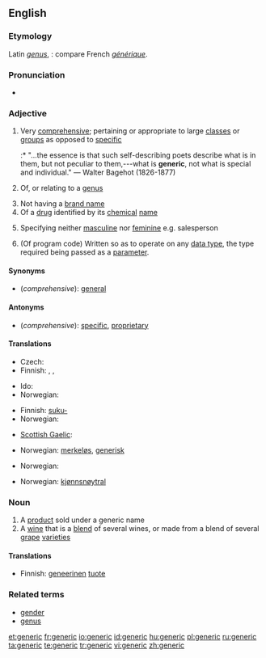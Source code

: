 ==English==
{{wikipedia}}

===Etymology===
Latin ''[[genus]]'', {{term|generis||race, kind}}: compare French ''[[générique]]''.

===Pronunciation===
* {{rhymes|ɛrɪk}}

===Adjective===
{{en-adj}}

# Very [[comprehensive]]; pertaining or appropriate to large [[class]]es or [[group]]s as opposed to [[specific]]
#:* "...the essence is that such self-describing poets describe what is in them, but not peculiar to them,---what is '''generic''', not what is special and individual." &mdash; Walter Bagehot (1826-1877)
# {{biology}} Of, or relating to a [[genus]] {{italbrac|not comparable}}
# Not having a [[brand name]]
# Of a [[drug]] identified by its [[chemical]] [[name]]
# {{grammar}} Specifying neither [[masculine]] nor [[feminine]] e.g. salesperson
# {{computing}} (Of program code) Written so as to operate on any [[data type]], the type required being passed as a [[parameter]].

====Synonyms====
* (''comprehensive''): [[general]]

====Antonyms====
* (''comprehensive''): [[specific]], [[proprietary]]

====Translations====
{{trans-top|Very comprehensive}}
* Czech: {{t|cs|všeobecný}}
* Finnish: {{t+|fi|yleinen}}, {{t-|fi|yleis-}}, {{t-|fi|geneerinen}}
{{trans-mid}}
* Ido: {{t|io|generala}}
* Norwegian: {{t-|no|generisk}}
{{trans-bottom}}

{{trans-top|Of, or relating to a genus}}
* Finnish: [[suku-]]
* Norwegian: {{t-|no|generisk}}
{{trans-mid}}
* [[Scottish Gaelic]]: {{t-|gd|gnèitheach|xs=Scottish Gaelic}}
{{trans-bottom}}

{{trans-top|Not having a brand name}}
* Norwegian: [[merkeløs]], [[generisk]]
{{trans-mid}}
{{trans-bottom}}

{{trans-top|Of a drug identified by its chemical name}}
* Norwegian: {{t-|no|generisk}}
{{trans-mid}}
{{trans-bottom}}

{{trans-top|Specifying neither masculine nor feminine e.g. salesperson}}
* Norwegian: [[kjønnsnøytral]]
{{trans-mid}}
{{trans-bottom}}

===Noun===
{{en-noun}}

# A [[product]] sold under a generic name
# A [[wine]] that is a [[blend]] of several wines, or made from a blend of several [[grape]] [[varieties]]

====Translations====
{{trans-top|A product sold under a generic name}}
* Finnish: [[geneerinen]] [[tuote]]
{{trans-mid}}
{{trans-bottom}}

{{trans-top|A wine that is a blend of several wines, or made from a blend of several grape varieties}}
{{trans-mid}}
{{trans-bottom}}

===Related terms===
* [[gender]]
* [[genus]]

[[et:generic]]
[[fr:generic]]
[[io:generic]]
[[id:generic]]
[[hu:generic]]
[[pl:generic]]
[[ru:generic]]
[[ta:generic]]
[[te:generic]]
[[tr:generic]]
[[vi:generic]]
[[zh:generic]]